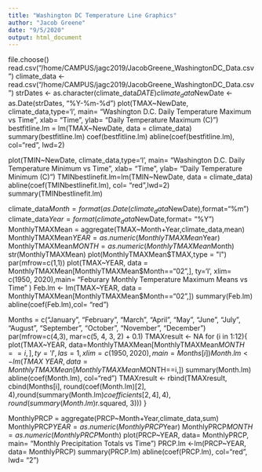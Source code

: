 ```yaml
---
title: "Washington DC Temperature Line Graphics"
author: "Jacob Greene"
date: "9/5/2020"
output: html_document
---
```

file.choose()
read.csv("/home/CAMPUS/jagc2019/JacobGreene_WashingtonDC_Data.csv")
climate_data <- read.csv("/home/CAMPUS/jagc2019/JacobGreene_WashingtonDC_Data.csv")
strDates <- as.character(climate_data$DATE)
climate_data$NewDate <- as.Date(strDates, "%Y-%m-%d")
plot(TMAX~NewDate, climate_data,type='l', main= "Washington D.C. Daily Temperature Maximum vs Time", xlab= "Time", ylab= "Daily Temperature Maximum (C)")
bestfitline.lm = lm(TMAX~NewDate, data = climate_data)
summary(bestfitline.lm)
coef(bestfitline.lm)
abline(coef(bestfitline.lm), col="red", lwd=2)

plot(TMIN~NewDate, climate_data,type='l', main= "Washington D.C. Daily Temperature Minimum vs Time", xlab= "Time ", ylab= "Daily Temperature Minimum (C)")
TMINbestlinefit.lm=lm(TMIN~NewDate, data = climate_data)
abline(coef(TMINbestlinefit.lm), col= "red",lwd=2)
summary(TMINbestlinefit.lm)

climate_data$Month = format(as.Date(climate_data$NewDate),format="%m")
climate_data$Year = format(climate_data$NewDate,format= "%Y")
MonthlyTMAXMean = aggregate(TMAX~Month+Year,climate_data,mean)
MonthlyTMAXMean$YEAR = as.numeric(MonthlyTMAXMean$Year)
MonthlyTMAXMean$MONTH= as.numeric(MonthlyTMAXMean$Month)
str(MonthlyTMAXMean)
plot(MonthlyTMAXMean$TMAX,type = "l")
par(mfrow=c(1,1))
plot(TMAX~YEAR, data = MonthlyTMAXMean[MonthlyTMAXMean$Month=="02",], ty='l', xlim= c(1950, 2020),main= "Feburary Monthly Temperature Maximum Means vs Time" )
Feb.lm <- lm(TMAX~YEAR, data = MonthlyTMAXMean[MonthlyTMAXMean$Month=="02",])
summary(Feb.lm)
abline(coef(Feb.lm),col= "red")


Months = c("January", "February", "March", "April", "May", "June", "July", "August", "September", "October", "November", "December")
par(mfrow=c(4,3), mar=c(5, 4, 3, 2) + 0.1)
TMAXresult <- NA
for (i in 1:12){
  plot(TMAX~YEAR, data=MonthlyTMAXMean[MonthlyTMAXMean$MONTH==i,], ty='l', las=1, xlim=c(1950, 2020), main=Months[i])
  Month.lm <- lm(TMAX~YEAR, data=MonthlyTMAXMean[MonthlyTMAXMean$MONTH==i,])
  summary(Month.lm)
  abline(coef(Month.lm), col="red")
  TMAXresult <- rbind(TMAXresult, cbind(Months[i], round(coef(Month.lm)[2], 4),round(summary(Month.lm)$coefficients[2,4],4),round(summary(Month.lm)$r.squared, 3)))
}


MonthlyPRCP = aggregate(PRCP~Month+Year,climate_data,sum)
MonthlyPRCP$YEAR = as.numeric(MonthlyPRCP$Year)
MonthlyPRCP$MONTH= as.numeric(MonthlyPRCP$Month)
plot(PRCP~YEAR, data= MonthlyPRCP, main= "Monthly Precipitation Totals vs Time")
PRCP.lm <-lm(PRCP~YEAR, data= MonthlyPRCP)
summary(PRCP.lm)
abline(coef(PRCP.lm), col="red", lwd= "2")
